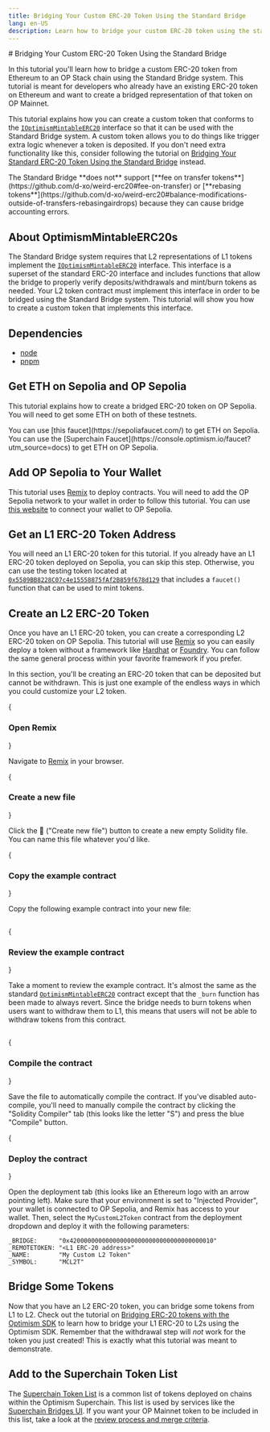 ```yaml
---
title: Bridging Your Custom ERC-20 Token Using the Standard Bridge
lang: en-US
description: Learn how to bridge your custom ERC-20 token using the standard bridge.
---
```



<WipCallout />
# Bridging Your Custom ERC-20 Token Using the Standard Bridge



In this tutorial you'll learn how to bridge a custom ERC-20 token from Ethereum to an OP Stack chain using the Standard Bridge system.
This tutorial is meant for developers who already have an existing ERC-20 token on Ethereum and want to create a bridged representation of that token on OP Mainnet.

This tutorial explains how you can create a custom token that conforms to the [`IOptimismMintableERC20`](https://github.com/ethereum-optimism/optimism/blob/v1.1.4/packages/contracts-bedrock/src/universal/IOptimismMintableERC20.sol) interface so that it can be used with the Standard Bridge system.
A custom token allows you to do things like trigger extra logic whenever a token is deposited.
If you don't need extra functionality like this, consider following the tutorial on [Bridging Your Standard ERC-20 Token Using the Standard Bridge](./standard-bridge-standard-token) instead.

<Callout type="error">
The Standard Bridge **does not** support [**fee on transfer tokens**](https://github.com/d-xo/weird-erc20#fee-on-transfer) or [**rebasing tokens**](https://github.com/d-xo/weird-erc20#balance-modifications-outside-of-transfers-rebasingairdrops) because they can cause bridge accounting errors.
</Callout>

## About OptimismMintableERC20s

The Standard Bridge system requires that L2 representations of L1 tokens implement the [`IOptimismMintableERC20`](https://github.com/ethereum-optimism/optimism/blob/v1.1.4/packages/contracts-bedrock/src/universal/IOptimismMintableERC20.sol) interface.
This interface is a superset of the standard ERC-20 interface and includes functions that allow the bridge to properly verify deposits/withdrawals and mint/burn tokens as needed.
Your L2 token contract must implement this interface in order to be bridged using the Standard Bridge system.
This tutorial will show you how to create a custom token that implements this interface.

## Dependencies

*   [node](https://nodejs.org/en/)
*   [pnpm](https://pnpm.io/installation)

## Get ETH on Sepolia and OP Sepolia

This tutorial explains how to create a bridged ERC-20 token on OP Sepolia.
You will need to get some ETH on both of these testnets.

<Callout type="info">
You can use [this faucet](https://sepoliafaucet.com/) to get ETH on Sepolia.
You can use the [Superchain Faucet](https://console.optimism.io/faucet?utm_source=docs) to get ETH on OP Sepolia.
</Callout>

## Add OP Sepolia to Your Wallet

This tutorial uses [Remix](https://remix.ethereum.org) to deploy contracts.
You will need to add the OP Sepolia network to your wallet in order to follow this tutorial.
You can use [this website](https://chainid.link?network=op-sepolia) to connect your wallet to OP Sepolia.

## Get an L1 ERC-20 Token Address

You will need an L1 ERC-20 token for this tutorial.
If you already have an L1 ERC-20 token deployed on Sepolia, you can skip this step.
Otherwise, you can use the testing token located at [`0x5589BB8228C07c4e15558875fAf2B859f678d129`](https://sepolia.etherscan.io/address/0x5589BB8228C07c4e15558875fAf2B859f678d129) that includes a `faucet()` function that can be used to mint tokens.

## Create an L2 ERC-20 Token

Once you have an L1 ERC-20 token, you can create a corresponding L2 ERC-20 token on OP Sepolia.
This tutorial will use [Remix](https://remix.ethereum.org) so you can easily deploy a token without a framework like [Hardhat](https://hardhat.org) or [Foundry](https://getfoundry.sh).
You can follow the same general process within your favorite framework if you prefer.

In this section, you'll be creating an ERC-20 token that can be deposited but cannot be withdrawn.
This is just one example of the endless ways in which you could customize your L2 token.

<Steps>

{<h3>Open Remix</h3>}

Navigate to [Remix](https://remix.ethereum.org) in your browser.

{<h3>Create a new file</h3>}

Click the 📄 ("Create new file") button to create a new empty Solidity file.
You can name this file whatever you'd like.

{<h3>Copy the example contract</h3>}

Copy the following example contract into your new file:

```solidity file=<rootDir>/public/tutorials/standard-bridge-custom-token.sol#L1-L97 hash=a0b97f33ab7bff9ceb8271b8fa4fd726
```

{<h3>Review the example contract</h3>}

Take a moment to review the example contract.
It's almost the same as the standard [`OptimismMintableERC20`](https://github.com/ethereum-optimism/optimism/blob/v1.1.4/packages/contracts-bedrock/src/universal/OptimismMintableERC20.sol) contract except that the `_burn` function has been made to always revert.
Since the bridge needs to burn tokens when users want to withdraw them to L1, this means that users will not be able to withdraw tokens from this contract.

```solidity file=<rootDir>/public/tutorials/standard-bridge-custom-token.sol#L85-L96 hash=7c8cdadf1bec4c76dafb5552d1a593fe
```

{<h3>Compile the contract</h3>}

Save the file to automatically compile the contract.
If you've disabled auto-compile, you'll need to manually compile the contract by clicking the "Solidity Compiler" tab (this looks like the letter "S") and press the blue "Compile" button.

{<h3>Deploy the contract</h3>}

Open the deployment tab (this looks like an Ethereum logo with an arrow pointing left).
Make sure that your environment is set to "Injected Provider", your wallet is connected to OP Sepolia, and Remix has access to your wallet.
Then, select the `MyCustomL2Token` contract from the deployment dropdown and deploy it with the following parameters:

```text
_BRIDGE:      "0x4200000000000000000000000000000000000010"
_REMOTETOKEN: "<L1 ERC-20 address>"
_NAME:        "My Custom L2 Token"
_SYMBOL:      "MCL2T"
```

</Steps>

## Bridge Some Tokens

Now that you have an L2 ERC-20 token, you can bridge some tokens from L1 to L2.
Check out the tutorial on [Bridging ERC-20 tokens with the Optimism SDK](./cross-dom-bridge-erc20) to learn how to bridge your L1 ERC-20 to L2s using the Optimism SDK.
Remember that the withdrawal step will *not* work for the token you just created!
This is exactly what this tutorial was meant to demonstrate.

## Add to the Superchain Token List

The [Superchain Token List](https://github.com/ethereum-optimism/ethereum-optimism.github.io#readme) is a common list of tokens deployed on chains within the Optimism Superchain.
This list is used by services like the [Superchain Bridges UI](https://app.optimism.io/bridge).
If you want your OP Mainnet token to be included in this list, take a look at the [review process and merge criteria](https://github.com/ethereum-optimism/ethereum-optimism.github.io#review-process-and-merge-criteria).
